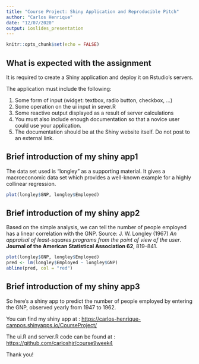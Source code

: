 ---
title: "Course Project: Shiny Application and Reproducible Pitch"
author: "Carlos Henrique"
date: "12/07/2020"
output: ioslides_presentation
---

```{r setup, include=FALSE}
knitr::opts_chunk$set(echo = FALSE)
```

## What is expected with the assignment

It is required to create a Shiny application and deploy it on Rstudio's servers. 

The application must include the following:

1. Some form of input (widget: textbox, radio button, checkbox, ...)
2. Some operation on the ui input in sever.R
3. Some reactive output displayed as a result of server calculations
4. You must also include enough documentation so that a novice user could use your application.
5. The documentation should be at the Shiny website itself. Do not post to an external link.

## Brief introduction of my shiny app1

The data set used is "longley" as a supporting material. It gives a macroeconomic data set which provides a well-known example for a highly collinear regression.

```{r longley, echo = TRUE}
plot(longley$GNP, longley$Employed)
```

## Brief introduction of my shiny app2

Based on the simple analysis, we can tell the number of people employed has a linear correlation with the GNP. 
Source: J. W. Longley (1967) *An appraisal of least-squares programs from the point of view of the user*. **Journal of the American Statistical Association 62**, 819–841.

```{r, echo=FALSE}
plot(longley$GNP, longley$Employed)
pred <- lm(longley$Employed ~ longley$GNP)
abline(pred, col = "red")
```

## Brief introduction of my shiny app3

So here's a shiny app to predict the number of people employed by entering the GNP, observed yearly from 1947 to 1962.

You can find my shiny app at : <https://carlos-henrique-campos.shinyapps.io/CourseProject/>

The ui.R and server.R code can be found at : <https://github.com/carloshjr/course9week4>

Thank you!
